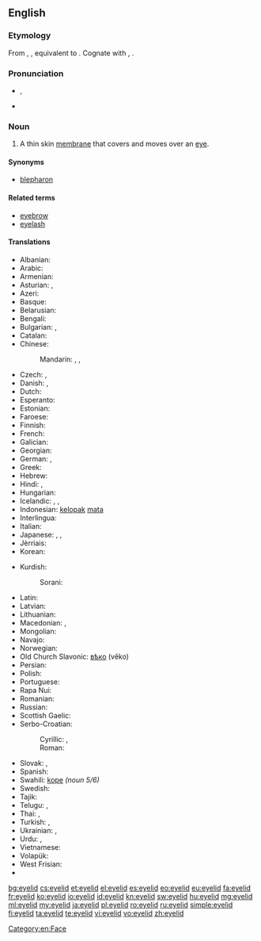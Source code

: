 ==English==
{{wikipedia}}

===Etymology===
From {{etyl|enm}} {{term|eiȝelid|lang=enm}}, {{term|ehelid|lang=enm}}, equivalent to {{compound|eye|lid}}. Cognate with {{etyl|nl|-}} {{term|ooglid||eyelid|lang=nl}}, {{etyl|de|-}} {{term|Augenlid||eyelid|lang=de}}.

===Pronunciation===
* {{IPA|/ˈaɪlɪd/}}, {{X-SAMPA|/"aIlId/}}
* {{audio|en-us-eyelid.ogg|Audio (US)}}

===Noun===
{{en-noun}}

# A thin skin [[membrane]] that covers and moves over an [[eye]].

====Synonyms====
* [[blepharon]]

====Related terms====
* [[eyebrow]]
* [[eyelash]]

====Translations====
{{trans-top|(anatomy) A thin skin membrane that covers and moves over an eye}}
* Albanian: {{t-|sq|qepallë}}
* Arabic: {{t-|ar|جفن|m|tr=jafn|sc=Arab}}
* Armenian: {{t-|hy|կոպ|tr=kop}}
* Asturian: {{t+|ast|párpagu|m}}, {{t+|ast|párpadu|m}}
* Azeri: {{t-|az|göz qapağı}}
* Basque: {{t+|eu|betazal}}
* Belarusian: {{t-|be|павека|f|tr=pavéka|sc=Cyrl}}
* Bengali: {{t-|bn|চোখের পাতা|tr=coker pata|sc=Beng}}
* Bulgarian: {{t-|bg|клепка|f|tr=klépka|sc=Cyrl}}, {{t+|bg|клепач|m|tr=klépač|sc=Cyrl}}
* Catalan: {{t-|ca|parpella|f}}
* Chinese:
*: Mandarin: {{t|cmn|眼皮|tr=yǎnpí|sc=Hani}}, {{t|cmn|瞼|sc=Hani}}, {{t|cmn|睑|tr=jiǎn|sc=Hani}}
* Czech: {{t-|cs|oční víčko|n}}, {{t-|cs|víčko|n}}
* Danish: {{t-|da|øjelåg|n}},  {{t-|da|øjenlåg|n}}
* Dutch: {{t+|nl|ooglid|n}}
* Esperanto: {{t-|eo|palpebro}}
* Estonian: {{t-|et|silmalaug}}
* Faroese: {{t-|fo|eygnalok|n}}
* Finnish: {{t+|fi|silmäluomi}}
* French: {{t+|fr|paupière|f}}
* Galician: {{t+|gl|pálpebra|f}}
* Georgian: {{t-|ka|ქუთუთო|tr=k‘ut‘ut‘o|sc=Geor}}
* German: {{t+|de|Augenlid|n}}, {{t+|de|Lid|n}}
* Greek: {{t+|el|βλέφαρο|n|tr=vléfaro}}
* Hebrew: {{t-|he|עפעף|m|tr=afaf|alt=עַפְעַף|sc=Hebr}}
* Hindi: {{t-|hi|पपोटा|tr=papoṭā|m|sc=Deva}}, {{t-|hi|पलक|tr=palk|f|sc=Deva}}
* Hungarian: {{t+|hu|szemhéj}}
* Icelandic: {{t-|is|augnlok|n}}, {{t-|is|brá|f}}, {{t+|is|hvarmur|m}}
* Indonesian: [[kelopak]] [[mata]]
* Interlingua: {{t-|ia|palpebra}}
* Italian: {{t+|it|palpebra|f}}
* Japanese: {{t+|ja|瞼|sc=Jpan}}, {{t-|ja|眼蓋|sc=Jpan}}, {{t-|ja|目蓋|tr=まぶた, mabuta|sc=Jpan}}
* Jèrriais: {{tø|roa-jer|paûpiéthe|f}}
* Korean: {{t+|ko|눈꺼풀|tr=nun-ggeopul|sc=Kore}}
{{trans-mid}}
* Kurdish:
*: Sorani: {{t-|ku|په‌ڵگ|tr=pełg|sc=ku-Arab}}
* Latin: {{t-|la|palpebra}}
* Latvian: {{t-|lv|plakstiņš|m}}
* Lithuanian: {{t-|lt|akies vokas|m}}
* Macedonian: {{t-|mk|клепка|f|tr=klépka}},  {{t-|mk|капак|m|tr=kápak}}
* Mongolian: {{t-|mn|зовхи|tr=zovhi|sc=Cyrl}}
* Navajo: {{tø|nv|anázis}}
* Norwegian: {{t-|no|øyelokk|n}}
* Old Church Slavonic: [[вѣко]] (věko) {{n}}
* Persian: {{t+|fa|پلک|tr=palk}}
* Polish: {{t+|pl|powieka|f}}
* Portuguese: {{t+|pt|pálpebra|f}}
* Rapa Nui: {{tø|rap|papare mata}}
* Romanian: {{t-|ro|pleoapă|f}}
* Russian: {{t+|ru|веко|n|tr=véko}}
* Scottish Gaelic: {{t-|gd|rosg|m}}
* Serbo-Croatian:
*: Cyrillic: {{t-|sh|вјеђа|f|sc=Cyrl}}, {{t-|sh|капак|m|sc=Cyrl}}
*: Roman: {{t-|sh|vjeđa|f|sc=Latn}} {{t-|sh|kapak|m|sc=Latn}}
* Slovak: {{t-|sk|očné viečko|n}}, {{t-|sk|viečko|n}}
* Spanish: {{t+|es|párpado|m}}
* Swahili: [[kope]] ''(noun 5/6)''
* Swedish: {{t+|sv|ögonlock|n}}
* Tajik: {{t-|tg|пилк|tr=pilk|sc=Cyrl}}
* Telugu: {{t+|te|కనురెప్ప|tr=kanureppa}}, {{t+|te|రెప్ప|tr=reppa}}
* Thai: {{t-|th|หนังตา|tr=năng dtaa|sc=Thai}}, {{t+|th|เปลือกตา|tr=bplèuak dtaa|sc=Thai}}
* Turkish: {{t-|tr|göz kapağı}}, {{t+|tr|gözkapağı}}
* Ukrainian: {{t-|uk|повіка|f|tr=povíka|sc=Cyrl}}, {{t-|uk|віко|n|tr=víko|sc=Cyrl}}
* Urdu: {{t-|ur|پپوٹا|tr=papoṭā|m}}, {{t-|ur|پلک|tr=palk|f}}
* Vietnamese: {{t-|vi|mi mắt}}
* Volapük: {{t+|vo|logalip}}
* West Frisian: {{t-|fy|eachlid|n}}
* {{trreq|yi}}
{{trans-bottom}}

[[Category:en:Face]]

[[bg:eyelid]]
[[cs:eyelid]]
[[et:eyelid]]
[[el:eyelid]]
[[es:eyelid]]
[[eo:eyelid]]
[[eu:eyelid]]
[[fa:eyelid]]
[[fr:eyelid]]
[[ko:eyelid]]
[[io:eyelid]]
[[id:eyelid]]
[[kn:eyelid]]
[[sw:eyelid]]
[[hu:eyelid]]
[[mg:eyelid]]
[[ml:eyelid]]
[[my:eyelid]]
[[ja:eyelid]]
[[pl:eyelid]]
[[ro:eyelid]]
[[ru:eyelid]]
[[simple:eyelid]]
[[fi:eyelid]]
[[ta:eyelid]]
[[te:eyelid]]
[[vi:eyelid]]
[[vo:eyelid]]
[[zh:eyelid]]